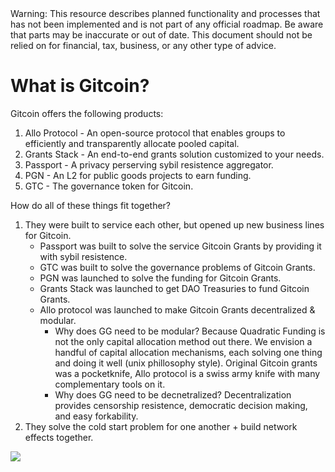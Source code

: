 
<Callout type="warning">
  Warning: This resource describes planned functionality and processes that has
  not been implemented and is not part of any official roadmap. Be aware that parts may be inaccurate or out of
  date.  This document should not be relied on for financial, tax, business, or any other type of advice.
</Callout>

# What is Gitcoin?

Gitcoin offers the following products:
1. Allo Protocol -  An open-source protocol that enables groups to efficiently and transparently allocate pooled capital.
2. Grants Stack - An end-to-end grants solution customized to your needs.
3. Passport - A privacy perserving sybil resistence aggregator.
4. PGN - An L2 for public goods projects to earn funding.
5. GTC - The governance token for Gitcoin.

How do all of these things fit together?  
1. They were built to service each other, but opened up new business lines for Gitcoin.
    - Passport was built to solve the service Gitcoin Grants by providing it with sybil resistence.
    - GTC was built to solve the governance problems of Gitcoin Grants.
    - PGN was launched to solve the funding for Gitcoin Grants.
    - Grants Stack was launched to get DAO Treasuries to fund Gitcoin Grants.
    - Allo protocol was launched to make Gitcoin Grants decentralized & modular.
        - Why does GG need to be modular?  Because Quadratic Funding is not the only capital allocation method out there.  We envision a handful of capital allocation mechanisms, each solving one thing and doing it well (unix phillosophy style).  Original Gitcoin grants was a pocketknife, Allo protocol is a swiss army knife with many complementary tools on it.
        - Why does GG need to be decnetralized?  Decentralization provides censorship resistence, democratic decision making, and easy forkability.
2. They solve the cold start problem for one another + build network effects together.

[![](./img/nfx.gif)](https://ncase.me/loopy/v1.1/?data=[[[12,370,305,0,%22dao%2520treasuries%22,5],[20,814,307,0,%22passport%22,0],[21,575,305,0,%22More%2520grants%2520GMV%22,4],[22,476,445,0,%22Ecosytem%2520Value%22,4],[23,821,454,0,%22Gitcoin%2520funding%2520%22,3],[24,351,152,0,%22PGN%22,5]],[[12,21,32,1,0],[21,22,52,1,0],[22,12,37,1,0],[21,23,8,1,0],[21,20,5,1,0],[20,20,126,1,64],[21,21,98,1,44],[24,21,38,1,0],[21,24,-3,1,0]],[],24%5D)


